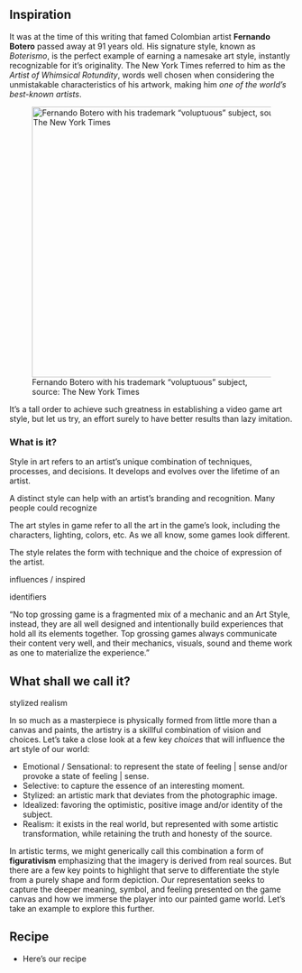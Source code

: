 ## Inspiration

It was at the time of this writing that famed Colombian artist **Fernando Botero** passed away at 91 years old. His signature style, known as *Boterismo*, is the perfect example of earning a namesake art style, instantly recognizable for it's originality. The New York Times referred to him as the *Artist of Whimsical Rotundity*, words well chosen when considering the unmistakable characteristics of his artwork, making him *one of the world’s best-known artists*.

![Fernando Botero with his trademark "voluptuous" subject, source: The New York Times ](assets/botero-nyt.jpg){fig-align="center" width="480"}

It's a tall order to achieve such greatness in establishing a video game art style, but let us try, an effort surely to have better results than lazy imitation.

### What is it?

Style in art refers to an artist’s unique combination of techniques, processes, and decisions. It develops and evolves over the lifetime of an artist.

A distinct style can help with an artist’s branding and recognition. Many people could recognize

The art styles in game refer to all the art in the game’s look, including the characters, lighting, colors, etc. As we all know, some games look different.



The style relates the form with technique and the choice of expression of the artist.

influences / inspired 

identifiers 

"No top grossing game is a fragmented mix of a mechanic and an Art Style, instead, they are all well designed and intentionally build experiences that hold all its elements together. Top grossing games always communicate their content very well, and their mechanics, visuals, sound and theme work as one to materialize the experience."

## What shall we call it?

stylized realism

In so much as a masterpiece is physically formed from little more than a canvas and paints, the artistry is a skillful combination of vision and choices. Let's take a close look at a few key *choices* that will influence the art style of our world:

-   Emotional / Sensational: to represent the state of feeling \| sense and/or provoke a state of feeling \| sense.
-   Selective: to capture the essence of an interesting moment.
-   Stylized: an artistic mark that deviates from the photographic image.
-   Idealized: favoring the optimistic, positive image and/or identity of the subject.
-   Realism: it exists in the real world, but represented with some artistic transformation, while retaining the truth and honesty of the source.

In artistic terms, we might generically call this combination a form of **figurativism** emphasizing that the imagery is derived from real sources. But there are a few key points to highlight that serve to differentiate the style from a purely shape and form depiction. Our representation seeks to capture the deeper meaning, symbol, and feeling presented on the game canvas and how we immerse the player into our painted game world. Let's take an example to explore this further.

## Recipe

-   Here's our recipe